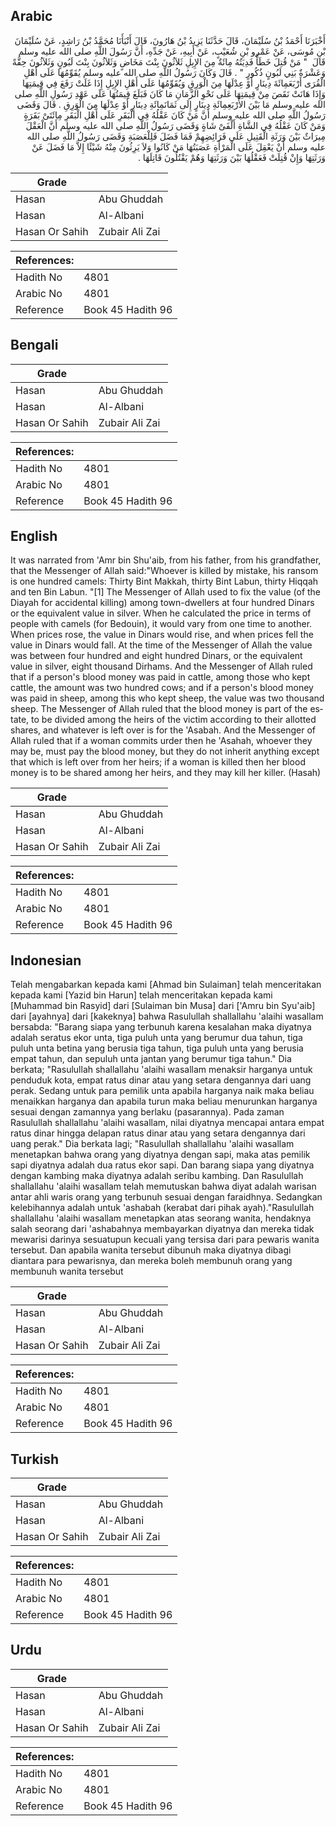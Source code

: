## Arabic


<div dir="rtl" lang="ar" style={{fontSize:'larger',backgroundColor:'#f8f9fa',padding:20}}>
أَخْبَرَنَا أَحْمَدُ بْنُ سُلَيْمَانَ، قَالَ حَدَّثَنَا يَزِيدُ بْنُ هَارُونَ، قَالَ أَنْبَأَنَا مُحَمَّدُ بْنُ رَاشِدٍ، عَنْ سُلَيْمَانَ بْنِ مُوسَى، عَنْ عَمْرِو بْنِ شُعَيْبٍ، عَنْ أَبِيهِ، عَنْ جَدِّهِ، أَنَّ رَسُولَ اللَّهِ صلى الله عليه وسلم قَالَ ‏ "‏ مَنْ قُتِلَ خَطَأً فَدِيَتُهُ مِائَةٌ مِنَ الإِبِلِ ثَلاَثُونَ بِنْتَ مَخَاضٍ وَثَلاَثُونَ بِنْتَ لَبُونٍ وَثَلاَثُونَ حِقَّةً وَعَشْرَةٌ بَنِي لَبُونٍ ذُكُورٍ ‏"‏ ‏.‏ قَالَ وَكَانَ رَسُولُ اللَّهِ صلى الله عليه وسلم يُقَوِّمُهَا عَلَى أَهْلِ الْقُرَى أَرْبَعَمِائَةَ دِينَارٍ أَوْ عِدْلَهَا مِنَ الْوَرِقِ وَيُقَوِّمُهَا عَلَى أَهْلِ الإِبِلِ إِذَا غَلَتْ رَفَعَ فِي قِيمَتِهَا وَإِذَا هَانَتْ نَقَصَ مِنْ قِيمَتِهَا عَلَى نَحْوِ الزَّمَانِ مَا كَانَ فَبَلَغَ قِيمَتُهَا عَلَى عَهْدِ رَسُولِ اللَّهِ صلى الله عليه وسلم مَا بَيْنَ الأَرْبَعِمِائَةِ دِينَارٍ إِلَى ثَمَانَمِائَةِ دِينَارٍ أَوْ عِدْلَهَا مِنَ الْوَرِقِ ‏.‏ قَالَ وَقَضَى رَسُولُ اللَّهِ صلى الله عليه وسلم أَنَّ مَنْ كَانَ عَقْلُهُ فِي الْبَقَرِ عَلَى أَهْلِ الْبَقَرِ مِائَتَىْ بَقَرَةٍ وَمَنْ كَانَ عَقْلُهُ فِي الشَّاةِ أَلْفَىْ شَاةٍ وَقَضَى رَسُولُ اللَّهِ صلى الله عليه وسلم أَنَّ الْعَقْلَ مِيرَاثٌ بَيْنَ وَرَثَةِ الْقَتِيلِ عَلَى فَرَائِضِهِمْ فَمَا فَضَلَ فَلِلْعَصَبَةِ وَقَضَى رَسُولُ اللَّهِ صلى الله عليه وسلم أَنْ يَعْقِلَ عَلَى الْمَرْأَةِ عَصَبَتُهَا مَنْ كَانُوا وَلاَ يَرِثُونَ مِنْهُ شَيْئًا إِلاَّ مَا فَضَلَ عَنْ وَرَثَتِهَا وَإِنْ قُتِلَتْ فَعَقْلُهَا بَيْنَ وَرَثَتِهَا وَهُمْ يَقْتُلُونَ قَاتِلَهَا ‏.‏
</div>
<div style={{backgroundColor:'#f8f9fa',padding:20, marginBottom: 10}}><table> <thead> <tr> <th>Grade</th> <th></th> </tr> </thead> <tbody> <tr><td>Hasan</td><td>Abu Ghuddah</td></tr><tr><td>Hasan</td><td>Al-Albani</td></tr><tr><td>Hasan Or Sahih</td><td>Zubair Ali Zai</td></tr></tbody></table><table> <thead> <tr> <th>References:</th> <th></th> </tr> </thead> <tbody><tr><td>Hadith No</td><td>4801</td></tr><tr><td>Arabic No</td><td>4801</td></tr><tr><td>Reference</td><td>Book 45 Hadith 96</td></tr></tbody></table></div>

## Bengali


<div dir="ltr" lang="bn" style={{fontSize:'larger',backgroundColor:'#f8f9fa',padding:20}}>

</div>
<div style={{backgroundColor:'#f8f9fa',padding:20, marginBottom: 10}}><table> <thead> <tr> <th>Grade</th> <th></th> </tr> </thead> <tbody> <tr><td>Hasan</td><td>Abu Ghuddah</td></tr><tr><td>Hasan</td><td>Al-Albani</td></tr><tr><td>Hasan Or Sahih</td><td>Zubair Ali Zai</td></tr></tbody></table><table> <thead> <tr> <th>References:</th> <th></th> </tr> </thead> <tbody><tr><td>Hadith No</td><td>4801</td></tr><tr><td>Arabic No</td><td>4801</td></tr><tr><td>Reference</td><td>Book 45 Hadith 96</td></tr></tbody></table></div>

## English


<div dir="ltr" lang="en" style={{fontSize:'larger',backgroundColor:'#f8f9fa',padding:20}}>
It was narrated from 'Amr bin Shu'aib, from his father, from his grandfather, that the Messenger of Allah said:"Whoever is killed by mistake, his ransom is one hundred camels: Thirty Bint Makkah, thirty Bint Labun, thirty Hiqqah and ten Bin Labun. "[1] The Messenger of Allah used to fix the value (of the Diayah for accidental killing) among town-dwellers at four hundred Dinars or the equivalent value in silver. When he calculated the price in terms of people with camels (for Bedouin), it would vary from one time to another. When prices rose, the value in Dinars would rise, and when prices fell the value in Dinars would fall. At the time of the Messenger of Allah the value was between four hundred and eight hundred Dinars, or the equivalent value in silver, eight thousand Dirhams. And the Messenger of Allah ruled that if a person's blood money was paid in cattle, among those who kept cattle, the amount was two hundred cows; and if a person's blood money was paid in sheep, among this who kept sheep, the value was two thousand sheep. The Messenger of Allah ruled that the blood money is part of the estate, to be divided among the heirs of the victim according to their allotted shares, and whatever is left over is for the 'Asabah. And the Messenger of Allah ruled that if a woman commits urder then he 'Asahah, whoever they may be, must pay the blood money, but they do not inherit anything except that which is left over from her heirs; if a woman is killed then her blood money is to be shared among her heirs, and they may kill her killer. (Hasah)
</div>
<div style={{backgroundColor:'#f8f9fa',padding:20, marginBottom: 10}}><table> <thead> <tr> <th>Grade</th> <th></th> </tr> </thead> <tbody> <tr><td>Hasan</td><td>Abu Ghuddah</td></tr><tr><td>Hasan</td><td>Al-Albani</td></tr><tr><td>Hasan Or Sahih</td><td>Zubair Ali Zai</td></tr></tbody></table><table> <thead> <tr> <th>References:</th> <th></th> </tr> </thead> <tbody><tr><td>Hadith No</td><td>4801</td></tr><tr><td>Arabic No</td><td>4801</td></tr><tr><td>Reference</td><td>Book 45 Hadith 96</td></tr></tbody></table></div>

## Indonesian


<div dir="ltr" lang="id" style={{fontSize:'larger',backgroundColor:'#f8f9fa',padding:20}}>
Telah mengabarkan kepada kami [Ahmad bin Sulaiman] telah menceritakan kepada kami [Yazid bin Harun] telah menceritakan kepada kami [Muhammad bin Rasyid] dari [Sulaiman bin Musa] dari ['Amru bin Syu'aib] dari [ayahnya] dari [kakeknya] bahwa Rasulullah shallallahu 'alaihi wasallam bersabda: "Barang siapa yang terbunuh karena kesalahan maka diyatnya adalah seratus ekor unta, tiga puluh unta yang berumur dua tahun, tiga puluh unta betina yang berusia tiga tahun, tiga puluh unta yang berusia empat tahun, dan sepuluh unta jantan yang berumur tiga tahun." Dia berkata; "Rasulullah shallallahu 'alaihi wasallam menaksir harganya untuk penduduk kota, empat ratus dinar atau yang setara dengannya dari uang perak. Sedang untuk para pemilik unta apabila harganya naik maka beliau menaikkan harganya dan apabila turun maka beliau menurunkan harganya sesuai dengan zamannya yang berlaku (pasarannya). Pada zaman Rasulullah shallallahu 'alaihi wasallam, nilai diyatnya mencapai antara empat ratus dinar hingga delapan ratus dinar atau yang setara dengannya dari uang perak." Dia berkata lagi; "Rasulullah shallallahu 'alaihi wasallam menetapkan bahwa orang yang diyatnya dengan sapi, maka atas pemilik sapi diyatnya adalah dua ratus ekor sapi. Dan barang siapa yang diyatnya dengan kambing maka diyatnya adalah seribu kambing. Dan Rasulullah shallallahu 'alaihi wasallam telah memutuskan bahwa diyat adalah warisan antar ahli waris orang yang terbunuh sesuai dengan faraidhnya. Sedangkan kelebihannya adalah untuk 'ashabah (kerabat dari pihak ayah)."Rasulullah shallallahu 'alaihi wasallam menetapkan atas seorang wanita, hendaknya salah seorang dari 'ashabahnya membayarkan diyatnya dan mereka tidak mewarisi darinya sesuatupun kecuali yang tersisa dari para pewaris wanita tersebut. Dan apabila wanita tersebut dibunuh maka diyatnya dibagi diantara para pewarisnya, dan mereka boleh membunuh orang yang membunuh wanita tersebut
</div>
<div style={{backgroundColor:'#f8f9fa',padding:20, marginBottom: 10}}><table> <thead> <tr> <th>Grade</th> <th></th> </tr> </thead> <tbody> <tr><td>Hasan</td><td>Abu Ghuddah</td></tr><tr><td>Hasan</td><td>Al-Albani</td></tr><tr><td>Hasan Or Sahih</td><td>Zubair Ali Zai</td></tr></tbody></table><table> <thead> <tr> <th>References:</th> <th></th> </tr> </thead> <tbody><tr><td>Hadith No</td><td>4801</td></tr><tr><td>Arabic No</td><td>4801</td></tr><tr><td>Reference</td><td>Book 45 Hadith 96</td></tr></tbody></table></div>

## Turkish


<div dir="ltr" lang="tr" style={{fontSize:'larger',backgroundColor:'#f8f9fa',padding:20}}>

</div>
<div style={{backgroundColor:'#f8f9fa',padding:20, marginBottom: 10}}><table> <thead> <tr> <th>Grade</th> <th></th> </tr> </thead> <tbody> <tr><td>Hasan</td><td>Abu Ghuddah</td></tr><tr><td>Hasan</td><td>Al-Albani</td></tr><tr><td>Hasan Or Sahih</td><td>Zubair Ali Zai</td></tr></tbody></table><table> <thead> <tr> <th>References:</th> <th></th> </tr> </thead> <tbody><tr><td>Hadith No</td><td>4801</td></tr><tr><td>Arabic No</td><td>4801</td></tr><tr><td>Reference</td><td>Book 45 Hadith 96</td></tr></tbody></table></div>

## Urdu


<div dir="rtl" lang="ur" style={{fontSize:'larger',backgroundColor:'#f8f9fa',padding:20}}>

</div>
<div style={{backgroundColor:'#f8f9fa',padding:20, marginBottom: 10}}><table> <thead> <tr> <th>Grade</th> <th></th> </tr> </thead> <tbody> <tr><td>Hasan</td><td>Abu Ghuddah</td></tr><tr><td>Hasan</td><td>Al-Albani</td></tr><tr><td>Hasan Or Sahih</td><td>Zubair Ali Zai</td></tr></tbody></table><table> <thead> <tr> <th>References:</th> <th></th> </tr> </thead> <tbody><tr><td>Hadith No</td><td>4801</td></tr><tr><td>Arabic No</td><td>4801</td></tr><tr><td>Reference</td><td>Book 45 Hadith 96</td></tr></tbody></table></div>